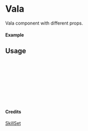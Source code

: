 
<Meta of={Vala} title="SkillSet/Vala" />

# Vala

Vala component with different props.

#### Example

<Canvas of={Vala.Primary} />

## Usage

```ts
import { Vala } from "yadl-ui";

const Example = () => {
  return (
      <Vala />
  );
};

export default Example;
```

#### Credits
[SkillSet](https://skillicons.dev)
